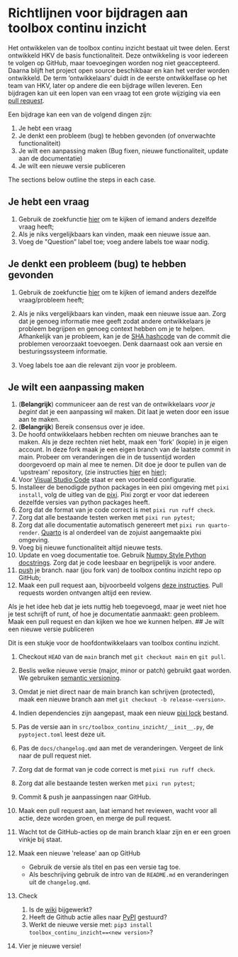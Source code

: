 # Richtlijnen voor bijdragen aan toolbox continu inzicht

Het ontwikkelen van de toolbox continu inzicht bestaat uit twee delen.
Eerst ontwikkeld HKV de basis functionaliteit. Deze ontwikkeling is voor iedereen te volgen op GitHub, maar toevoegingen worden nog niet geaccepteerd.
Daarna blijft het project open source beschikbaar en kan het verder worden ontwikkeld.
De term 'ontwikkelaars' duidt in de eerste ontwikkelfase op het team van HKV, later op andere die een bijdrage willen leveren.
Een bijdragen kan uit een lopen van een vraag tot een grote wijziging via een [pull
request](https://help.github.com/articles/about-pull-requests/).

Een bijdrage kan een van de volgend dingen zijn:

1. Je hebt een vraag
1. Je denkt een probleem (bug) te hebben gevonden (of onverwachte  functionaliteit)
1. Je wilt een aanpassing maken (Bug fixen, nieuwe functionaliteit, update aan de documentatie)
1. Je wilt een nieuwe versie publiceren

The sections below outline the steps in each case.

## Je hebt een vraag

1. Gebruik de zoekfunctie
    [hier](https://github.com/continu-inzicht/toolbox-continu-inzicht/issues) om te kijken
    of iemand anders dezelfde vraag heeft;
1. Als je niks vergelijkbaars kan vinden, maak een nieuwe issue aan.
1. Voeg de \"Question"\ label toe; voeg andere labels toe waar nodig.

## Je denkt een probleem (bug) te hebben gevonden

1. Gebruik de zoekfunctie
    [hier](https://github.com/continu-inzicht/toolbox-continu-inzicht/issues) om te kijken
    of iemand anders dezelfde vraag/probleem heeft;
1. Als je niks vergelijkbaars kan vinden, maak een nieuwe issue aan.
   Zorg dat je genoeg informatie mee geeft zodat andere ontwikkelaars je
   probleem begrijpen en genoeg context hebben om je te helpen.
   Afhankelijk van je probleem, kan je de [SHA
   hashcode](https://help.github.com/articles/autolinked-references-and-urls/#commit-shas) 
   van de commit die problemen veroorzaakt toevoegen. Denk daarnaast ook aan
   versie en besturingssysteem  informatie.

1. Voeg labels toe aan die relevant zijn voor je probleem.

## Je wilt een aanpassing maken

1. (**Belangrijk**) communiceer aan de rest van de ontwikkelaars _voor je begint_ dat je een aanpassing wil maken. Dit laat je weten door een issue aan te maken. 
1. (**Belangrijk**) Bereik consensus over je idee.
1. De hoofd ontwikkelaars hebben rechten om nieuwe branches aan te maken. 
   Als je deze rechten niet hebt, maak een \'fork\' (kopie) in je eigen account. 
   In deze fork maak je een eigen branch van de laatste  commit in main. Probeer om
    veranderingen die in de tussentijd worden doorgevoerd op main al mee
    te nemen. Dit doe je door te pullen van de \'upstream\'
    repository, (zie instructies
    [hier](https://help.github.com/articles/configuring-a-remote-for-a-fork/)
    en [hier](https://help.github.com/articles/syncing-a-fork/));
1. Voor [Visual Studio Code](https://code.visualstudio.com) staat er een voorbeeld configuratie.
1. Installeer de benodigde python packages in een pixi omgeving met `pixi install`, volg de uitleg van de [pixi](https://pixi.sh/latest/). Pixi zorgt er voor dat iedereen dezelfde versies van python packages heeft.
1. Zorg dat de format van je code correct is met `pixi run ruff check`.
1. Zorg dat alle bestaande testen werken met `pixi run pytest`;
1. Zorg dat alle documentatie automatisch genereert met `pixi run quarto-render`. [Quarto](https://quarto.org/docs/computations/python.html) is al onderdeel van de zojuist aangemaakte pixi omgeving.
1. Voeg bij nieuwe functionaliteit altijd nieuwe tests.
1. Update en voeg documentatie toe. Gebruik [Numpy Style Python
    docstrings](https://numpydoc.readthedocs.io/en/latest/format.html#documenting-classes). Zorg dat je code leesbaar en begrijpelijk is voor andere.
1. [push](http://rogerdudler.github.io/git-guide/) je branch.
    naar (jou fork van) de toolbox continu inzicht repo op GitHub;
1. Maak een pull request aan, bijvoorbeeld volgens
    [deze instructies](https://help.github.com/articles/creating-a-pull-request/). Pull requests worden ontvangen altijd een review.

Als je het idee heb dat je iets nuttig heb toegevoegd,
maar je weet niet hoe je test schrijft of runt,
of hoe je documentatie aanmaakt: geen probleem.
Maak een pull request en dan kijken we hoe we kunnen helpen.
## Je wilt een nieuwe versie publiceren

Dit is een stukje voor de hoofdontwikkelaars van toolbox continu inzicht.

1. Checkout `HEAD` van de `main` branch met `git checkout main` en `git pull`.
1. Beslis welke nieuwe versie (major, minor or patch) gebruikt gaat worden. We gebruiken [semantic versioning](https://semver.org).
1. Omdat je niet direct naar de main branch kan schrijven (protected), maak een nieuwe branch aan met ``git checkout -b release-<version>``.
1. Indien dependencies zijn aangepast, maak een nieuw [pixi lock](https://pixi.sh/latest/features/lockfile/) bestand.
1. Pas de versie aan in `src/toolbox_continu_inzicht/__init__.py`, de `pyptoject.toml` leest deze uit.
1. Pas de `docs/changelog.qmd` aan met de veranderingen. Vergeet de link naar de pull request niet. 
1. Zorg dat de format van je code correct is met `pixi run ruff check`.
1. Zorg dat alle bestaande testen werken met `pixi run pytest`;
1. Commit & push je aanpassingen naar GitHub.
1. Maak een pull request aan, laat iemand het reviewen, wacht voor all actie, deze worden groen, en merge de pull request.
1. Wacht tot de GitHub-acties op de main branch klaar zijn en er een groen vinkje bij staat.
1. Maak een nieuwe \'release\' aan op GitHub
    - Gebruik de versie als titel en pas een versie tag toe.
    - Als beschrijving gebruik de intro van de `README.md` en veranderingen uit de `changelog.qmd`.

1. Check

    1. Is de [wiki](https://continu-inzicht.github.io/toolbox-continu-inzicht/) bijgewerkt?
    1. Heeft de Github actie alles naar [PyPI](https://pypi.org/project/continu_inzicht_toolbox) gestuurd?
    1. Werkt de nieuwe versie met:
        `pip3 install toolbox_continu_inzicht==<new version>`?

1. Vier je nieuwe versie!
